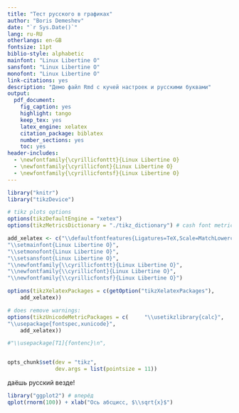 ```yaml
---
title: "Тест русского в графиках"
author: "Boris Demeshev"
date: "`r Sys.Date()`"
lang: ru-RU
otherlangs: en-GB
fontsize: 11pt
biblio-style: alphabetic
mainfont: "Linux Libertine O"
sansfont: "Linux Libertine O"
monofont: "Linux Libertine O"
link-citations: yes
description: "Демо файл Rmd с кучей настроек и русскими буквами"
output: 
  pdf_document:
    fig_caption: yes
    highlight: tango
    keep_tex: yes
    latex_engine: xelatex
    citation_package: biblatex
    number_sections: yes
    toc: yes
header-includes: 
  - \newfontfamily{\cyrillicfonttt}{Linux Libertine O}
  - \newfontfamily{\cyrillicfont}{Linux Libertine O}
  - \newfontfamily{\cyrillicfontsf}{Linux Libertine O}
---
```


```r
library("knitr")
library("tikzDevice")

# tikz plots options
options(tikzDefaultEngine = "xetex")
options(tikzMetricsDictionary = "./tikz_dictionary") # cash font metrics for speed

add_xelatex <- c("\\defaultfontfeatures{Ligatures=TeX,Scale=MatchLowercase}",
"\\setmainfont{Linux Libertine O}",
"\\setmonofont{Linux Libertine O}",
"\\setsansfont{Linux Libertine O}",
"\\newfontfamily{\\cyrillicfonttt}{Linux Libertine O}",
"\\newfontfamily{\\cyrillicfont}{Linux Libertine O}",
"\\newfontfamily{\\cyrillicfontsf}{Linux Libertine O}")

options(tikzXelatexPackages = c(getOption("tikzXelatexPackages"),
    add_xelatex)) 

# does remove warnings:
options(tikzUnicodeMetricPackages = c(     "\\usetikzlibrary{calc}",         
"\\usepackage{fontspec,xunicode}",
    add_xelatex)) 

#"\\usepackage[T1]{fontenc}\n", 


opts_chunk$set(dev = "tikz", 
               dev.args = list(pointsize = 11))

```

даёшь русский везде!

```r
library("ggplot2") # вперёд
qplot(rnorm(100)) + xlab("Ось абсцисс, $\\sqrt{x}$")
```


